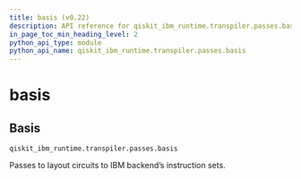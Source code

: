 ```yaml
---
title: basis (v0.22)
description: API reference for qiskit_ibm_runtime.transpiler.passes.basis in qiskit-ibm-runtime v0.22
in_page_toc_min_heading_level: 2
python_api_type: module
python_api_name: qiskit_ibm_runtime.transpiler.passes.basis
---
```


<span id="module-qiskit_ibm_runtime.transpiler.passes.basis" />

# basis

<span id="basis-qiskit-ibm-runtime-transpiler-passes-basis" />

## Basis

`qiskit_ibm_runtime.transpiler.passes.basis`

Passes to layout circuits to IBM backend’s instruction sets.

